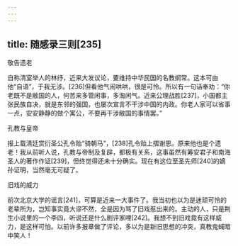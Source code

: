 ```yaml
---
---
---
```

title: 随感录三则[235]
---




敬告遗老

自称清室举人的林纾，近来大发议论，要维持中华民国的名教纲常。这本可由他“自语”，于我无涉。[236]但看他气闹哄哄，很是可怜。所以有一句话奉劝：“你老既不是敝国的人，何苦来多管闲事，多淘闲气。近来公理战胜[237]，小国都主张民族自决，就是东邻的强国，也屡次宣言不干涉中国的内政。你老人家可以省事一点，安安静静的做个寓公，不要再干涉敝国的事情罢。”





孔教与皇帝


报上载清廷赏衍圣公孔令贻“骑朝马”，[238]孔令贻上摺谢恩。原来他也是个遗老！我从前听人说，孔教与帝制及复辟，都极有关系，这事虽然有筹安君子和南海圣人的著作作证[239]，但终觉得还未十分确实。现在有这位至圣先师[240]的嫡孙证明，当然毫无可疑了。





旧戏的威力


前次北京大学的谣言[241]，可算是近来一大事件了。我当初也以为是迷顽可怜的老辈所为，岂知事实竟大谬不然，全是因为骂了旧戏惹出来的。主动的人，只是荆生小说里的一个李四，听说还是什么剧评家哩[242]。我想不到旧戏竟有这样威力，是这样可怕。以前许多报章做了评论，多以为是新旧思想的冲突，真教鬼蜮暗中笑人！